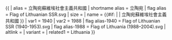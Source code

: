 {{ {{{1<noinclude>|country showdata</noinclude>}}}
| alias = 立陶宛蘇維埃社會主義共和國
| shortname alias = 立陶宛
| flag alias = Flag of Lithuanian SSR.svg
| size = {{{size|}}}
| name = {{#if: {{{name|}}} | {{{name|}}} | 立陶宛蘇維埃社會主義共和國 }}
| var1 = 1940
| var2 = 1988
| flag alias-1940 = Flag of Lithuanian SSR (1940-1953).svg
| flag alias-1988 = Flag of Lithuania (1988–2004).svg
| altlink = {{{altlink|}}}
| variant = {{{variant|}}}
<noinclude>
| related1 = Lithuania
</noinclude>
}}
